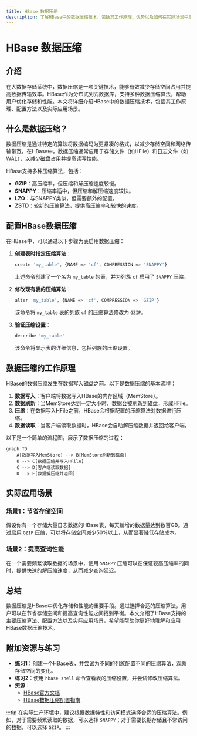 ```yaml
---
title: HBase 数据压缩
description: 了解HBase中的数据压缩技术，包括其工作原理、优势以及如何在实际场景中应用。
---
```


# HBase 数据压缩

## 介绍

在大数据存储系统中，数据压缩是一项关键技术，能够有效减少存储空间占用并提高数据传输效率。HBase作为分布式列式数据库，支持多种数据压缩算法，帮助用户优化存储和性能。本文将详细介绍HBase中的数据压缩技术，包括其工作原理、配置方法以及实际应用场景。

## 什么是数据压缩？

数据压缩是通过特定的算法将数据编码为更紧凑的格式，以减少存储空间和网络传输带宽。在HBase中，数据压缩通常应用于存储文件（如HFile）和日志文件（如WAL），以减少磁盘占用并提高读写性能。

HBase支持多种压缩算法，包括：
- **GZIP**：高压缩率，但压缩和解压缩速度较慢。
- **SNAPPY**：压缩率适中，但压缩和解压缩速度较快。
- **LZO**：与SNAPPY类似，但需要额外的配置。
- **ZSTD**：较新的压缩算法，提供高压缩率和较快的速度。

## 配置HBase数据压缩

在HBase中，可以通过以下步骤为表启用数据压缩：

1. **创建表时指定压缩算法**：
   ```bash
   create 'my_table', {NAME => 'cf', COMPRESSION => 'SNAPPY'}
   ```
   上述命令创建了一个名为 `my_table` 的表，并为列族 `cf` 启用了 `SNAPPY` 压缩。

2. **修改现有表的压缩算法**：
   ```bash
   alter 'my_table', {NAME => 'cf', COMPRESSION => 'GZIP'}
   ```
   该命令将 `my_table` 表的列族 `cf` 的压缩算法修改为 `GZIP`。

3. **验证压缩设置**：
   ```bash
   describe 'my_table'
   ```
   该命令将显示表的详细信息，包括列族的压缩设置。

## 数据压缩的工作原理

HBase的数据压缩发生在数据写入磁盘之前。以下是数据压缩的基本流程：

1. **数据写入**：客户端将数据写入HBase的内存区域（MemStore）。
2. **数据刷新**：当MemStore达到一定大小时，数据会被刷新到磁盘，形成HFile。
3. **压缩**：在数据写入HFile之前，HBase会根据配置的压缩算法对数据进行压缩。
4. **数据读取**：当客户端读取数据时，HBase会自动解压缩数据并返回给客户端。

以下是一个简单的流程图，展示了数据压缩的过程：

```mermaid
graph TD
    A[数据写入MemStore] --> B[MemStore刷新到磁盘]
    B --> C[数据压缩并写入HFile]
    C --> D[客户端读取数据]
    D --> E[数据解压缩并返回]
```

## 实际应用场景

### 场景1：节省存储空间

假设你有一个存储大量日志数据的HBase表，每天新增的数据量达到数百GB。通过启用 `GZIP` 压缩，可以将存储空间减少50%以上，从而显著降低存储成本。

### 场景2：提高查询性能

在一个需要频繁读取数据的场景中，使用 `SNAPPY` 压缩可以在保证较高压缩率的同时，提供快速的解压缩速度，从而减少查询延迟。

## 总结

数据压缩是HBase中优化存储和性能的重要手段。通过选择合适的压缩算法，用户可以在节省存储空间和提高查询性能之间找到平衡。本文介绍了HBase支持的主要压缩算法、配置方法以及实际应用场景，希望能帮助你更好地理解和应用HBase数据压缩技术。

## 附加资源与练习

- **练习1**：创建一个HBase表，并尝试为不同的列族配置不同的压缩算法，观察存储空间的变化。
- **练习2**：使用 `hbase shell` 命令查看表的压缩设置，并尝试修改压缩算法。
- **资源**：
  - [HBase官方文档](https://hbase.apache.org/)
  - [HBase数据压缩配置指南](https://hbase.apache.org/book.html#compression)

:::tip
在实际生产环境中，建议根据数据特性和访问模式选择合适的压缩算法。例如，对于需要频繁读取的数据，可以选择 `SNAPPY`；对于需要长期存储且不常访问的数据，可以选择 `GZIP`。
:::